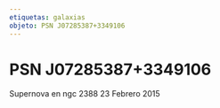 ```yaml
---
etiquetas: galaxias
objeto: PSN J07285387+3349106
---
```


# PSN J07285387+3349106

<Imagen
  src="registro/psn-j07285387-3349106_20150223_1_psn-j072853873349106_ngc23882.jpg"
  fecha="20150223"
/>

Supernova en ngc 2388 23 Febrero 2015